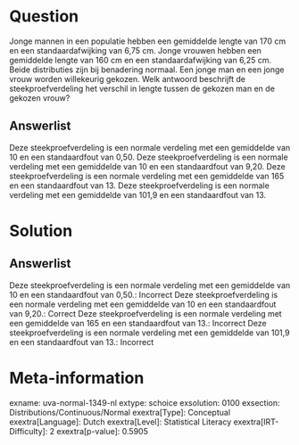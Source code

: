 Question
========

Jonge mannen in een populatie hebben een gemiddelde lengte van 170 cm en
een standaardafwijking van 6,75 cm. Jonge vrouwen hebben een gemiddelde
lengte van 160 cm en een standaardafwijking van 6,25 cm. Beide
distributies zijn bij benadering normaal. Een jonge man en een jonge
vrouw worden willekeurig gekozen. Welk antwoord beschrijft de
steekproefverdeling het verschil in lengte tussen de gekozen man en de
gekozen vrouw?

Answerlist
----------

Deze steekproefverdeling is een normale verdeling met een gemiddelde van 10 en een standaardfout van 0,50.
Deze steekproefverdeling is een normale verdeling met een gemiddelde van 10 en een standaardfout van 9,20.
Deze steekproefverdeling is een normale verdeling met een gemiddelde van 165 en een standaardfout van 13.
Deze steekproefverdeling is een normale verdeling met een gemiddelde van 101,9 en een standaardfout van 13.

Solution
========

Answerlist
----------

Deze steekproefverdeling is een normale verdeling met een gemiddelde van 10 en een standaardfout van 0,50.: Incorrect
Deze steekproefverdeling is een normale verdeling met een gemiddelde van 10 en een standaardfout van 9,20.: Correct
Deze steekproefverdeling is een normale verdeling met een gemiddelde van 165 en een standaardfout van 13.: Incorrect
Deze steekproefverdeling is een normale verdeling met een gemiddelde van 101,9 en een standaardfout van 13.: Incorrect

Meta-information
================
exname: uva-normal-1349-nl
extype: schoice
exsolution: 0100
exsection: Distributions/Continuous/Normal
exextra[Type]: Conceptual
exextra[Language]: Dutch
exextra[Level]: Statistical Literacy
exextra[IRT-Difficulty]: 2
exextra[p-value]: 0.5905
